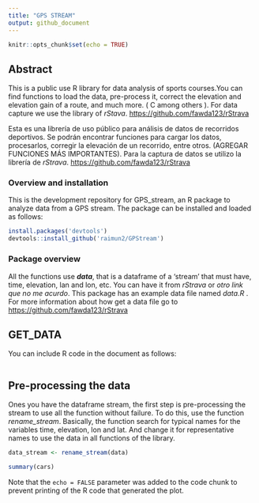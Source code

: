 ```yaml
---
title: "GPS STREAM"
output: github_document
---
```


```r
knitr::opts_chunk$set(echo = TRUE)
```


## Abstract

This is a public use R library for data analysis of sports courses.You can find functions to load the data, pre-process it, correct the elevation and elevation gain of a route, and much more. ( C among others ). For data capture we use the library of _rStava_. <https://github.com/fawda123/rStrava>

Esta es una librería de uso público para análisis de datos de recorridos deportivos. Se podrán encontrar funciones para cargar los datos, procesarlos, corregir la elevación de un recorrido, entre otros. (AGREGAR FUNCIONES MÁS IMPORTANTES). Para la captura de datos se utilizo la librería de _rStrava_. <https://github.com/fawda123/rStrava>

### Overview and installation

This is the development repository for GPS_stream, an R package to analyze data from a GPS stream. The package can be installed and loaded as follows:

```r
install.packages('devtools')
devtools::install_github('raimun2/GPStream')
```

### Package overview

All the functions use **_data_**, that is a dataframe of a 'stream' that must have, time, elevation, lan and lon, etc. You can have it from _rStrava_ or *otro link que no me acurdo*. This package has an example data file named _data.R_ . For more information about how get a data file go to <https://github.com/fawda123/rStrava>


## GET_DATA

You can include R code in the document as follows:

```r


```

## Pre-processing the data
Ones you have the dataframe stream, the first step is pre-processing the stream to use all the function without failure. To do this, use the function _rename_stream_. Basically, the function search for typical names for the variables time, elevation, lon and lat. And change it for representative names to use the data in all functions of the library.

```r

data_stream <- rename_stream(data)

```

```r
summary(cars)
```

Note that the `echo = FALSE` parameter was added to the code chunk to prevent printing of the R code that generated the plot.
